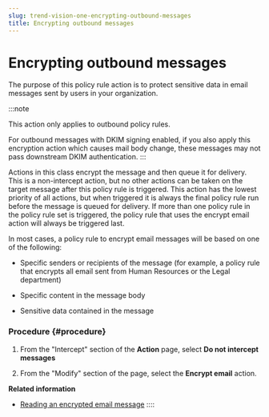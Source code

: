 ```yaml
---
slug: trend-vision-one-encrypting-outbound-messages
title: Encrypting outbound messages
---
```

# Encrypting outbound messages

The purpose of this policy rule action is to protect sensitive data in email messages sent by users in your organization.

:::note

This action only applies to outbound policy rules.

For outbound messages with DKIM signing enabled, if you also apply this encryption action which causes mail body change, these messages may not pass downstream DKIM authentication.
:::

Actions in this class encrypt the message and then queue it for delivery. This is a non-intercept action, but no other actions can be taken on the target message after this policy rule is triggered. This action has the lowest priority of all actions, but when triggered it is always the final policy rule run before the message is queued for delivery. If more than one policy rule in the policy rule set is triggered, the policy rule that uses the encrypt email action will always be triggered last.

In most cases, a policy rule to encrypt email messages will be based on one of the following:

- Specific senders or recipients of the message (for example, a policy rule that encrypts all email sent from Human Resources or the Legal department)

- Specific content in the message body

- Sensitive data contained in the message

### Procedure {#procedure}

1.  From the "Intercept" section of the **Action** page, select **Do not intercept messages**

2.  From the "Modify" section of the page, select the **Encrypt email** action.

**Related information**

- [Reading an encrypted email message](reading-encrypted-email-message.mdx)
::::
